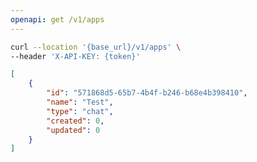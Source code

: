 ```yaml
---
openapi: get /v1/apps
---
```



<RequestExample>

```bash Example Request
curl --location '{base_url}/v1/apps' \
--header 'X-API-KEY: {token}'
```

</RequestExample>


<ResponseExample>

```json Response
[
    {
        "id": "571868d5-65b7-4b4f-b246-b68e4b398410",
        "name": "Test",
        "type": "chat",
        "created": 0,
        "updated": 0
    }
]
```

</ResponseExample>
